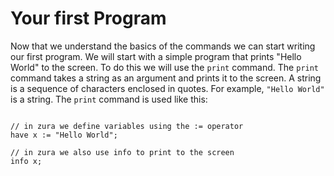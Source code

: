# Your first Program

Now that we understand the basics of the commands we can start writing our first program. We will start with a simple program that prints "Hello World" to the screen. To do this we will use the `print` command. The `print` command takes a string as an argument and prints it to the screen. A string is a sequence of characters enclosed in quotes. For example, `"Hello World"` is a string. The `print` command is used like this:

```zu

// in zura we define variables using the := operator
have x := "Hello World"; 

// in zura we also use info to print to the screen
info x;
```